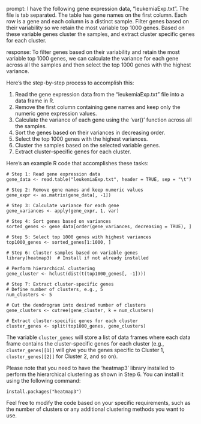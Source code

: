 prompt:
I have the following gene expression data, "leukemiaExp.txt". The file is tab separated. The table has gene names on the first column. Each row is a gene and each column is a distinct sample. Filter genes based on their variability so we retain the most variable top 1000 genes. Based on these variable genes cluster the samples, and extract cluster specific genes for each cluster.

response:
To filter genes based on their variability and retain the most variable top 1000 genes, we can calculate the variance for each gene across all the samples and then select the top 1000 genes with the highest variance.

Here's the step-by-step process to accomplish this:

1. Read the gene expression data from the "leukemiaExp.txt" file into a data frame in R.
2. Remove the first column containing gene names and keep only the numeric gene expression values.
3. Calculate the variance of each gene using the 'var()' function across all the samples.
4. Sort the genes based on their variances in decreasing order.
5. Select the top 1000 genes with the highest variances.
6. Cluster the samples based on the selected variable genes.
7. Extract cluster-specific genes for each cluster.

Here's an example R code that accomplishes these tasks:

```
# Step 1: Read gene expression data
gene_data <- read.table("leukemiaExp.txt", header = TRUE, sep = "\t")

# Step 2: Remove gene names and keep numeric values
gene_expr <- as.matrix(gene_data[, -1])

# Step 3: Calculate variance for each gene
gene_variances <- apply(gene_expr, 1, var)

# Step 4: Sort genes based on variances
sorted_genes <- gene_data[order(gene_variances, decreasing = TRUE), ]

# Step 5: Select top 1000 genes with highest variances
top1000_genes <- sorted_genes[1:1000, ]

# Step 6: Cluster samples based on variable genes
library(heatmap3)  # Install if not already installed

# Perform hierarchical clustering
gene_cluster <- hclust(dist(t(top1000_genes[, -1])))

# Step 7: Extract cluster-specific genes
# Define number of clusters, e.g., 5
num_clusters <- 5

# Cut the dendrogram into desired number of clusters
gene_clusters <- cutree(gene_cluster, k = num_clusters)

# Extract cluster-specific genes for each cluster
cluster_genes <- split(top1000_genes, gene_clusters)
```

The variable `cluster_genes` will store a list of data frames where each data frame contains the cluster-specific genes for each cluster (e.g., `cluster_genes[[1]]` will give you the genes specific to Cluster 1, `cluster_genes[[2]]` for Cluster 2, and so on).

Please note that you need to have the 'heatmap3' library installed to perform the hierarchical clustering as shown in Step 6. You can install it using the following command:

```
install.packages("heatmap3")
```

Feel free to modify the code based on your specific requirements, such as the number of clusters or any additional clustering methods you want to use.
